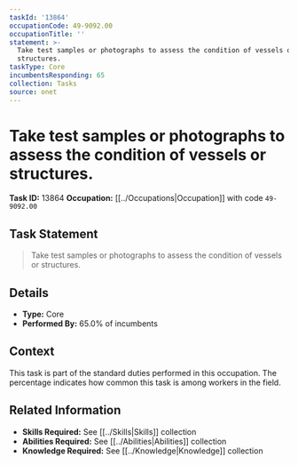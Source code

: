 ```yaml
---
taskId: '13864'
occupationCode: 49-9092.00
occupationTitle: ''
statement: >-
  Take test samples or photographs to assess the condition of vessels or
  structures.
taskType: Core
incumbentsResponding: 65
collection: Tasks
source: onet
---
```

# Take test samples or photographs to assess the condition of vessels or structures.

**Task ID:** 13864
**Occupation:** [[../Occupations|Occupation]] with code `49-9092.00`

## Task Statement

> Take test samples or photographs to assess the condition of vessels or structures.

## Details

- **Type:** Core
- **Performed By:** 65.0% of incumbents

## Context

This task is part of the standard duties performed in this occupation. The percentage indicates how common this task is among workers in the field.

## Related Information

- **Skills Required:** See [[../Skills|Skills]] collection
- **Abilities Required:** See [[../Abilities|Abilities]] collection
- **Knowledge Required:** See [[../Knowledge|Knowledge]] collection
